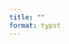 ```yaml
---
title: ""
format: typst
---
```


<!-- This file is adapted qmd version of NNJR typst template: https://github.com/tzx/NNJR -->

```{=typst}
#import "template.typ": resume, header, resume_heading, edu_item, exp_item, teaching_item, conf_item, expedition_item, skill_item, reference_item

#let latex = {
    set text(font: "New Computer Modern")
    box(width: 2.55em, {
      [L]
      place(top, dx: 0.3em, text(size: 0.7em)[A])
      place(top, dx: 0.7em)[T]
      place(top, dx: 1.26em, dy: 0.22em)[E]
      place(top, dx: 1.8em)[X]
    })
}
#show "LaTeX": latex

#show: resume

#let aff = (
    UHHBio: "Department of Biology, University of Hamburg",
    DZMB: "German Centre for Marine Biodiversity Research (DZMB)",
    UHH: "University of Hamburg",
    OC: "Ocean Census"
)

#let loc = (
    HH: "Hamburg, Germany",
    SSI: "South Sandwich Islands"
)

#let add = (
    IZS: "Address IZS",
    DZMBHH: "Address DZMB"
)

#let role = (
    TA: "Teaching Assistant",
    RA: "Research Assistant"
)

#header(
    name: "Zhehao Hu",
    phone: "<Tel no.>",
    email: "zhehao.hu@uni-hamburg.de",
    linkedin: "linkedin.com/in/huzhehao",
    site: "zzzhehao.github.io"
)

#set block(breakable: false)
#block[
#resume_heading[Education]
#edu_item(
    name: aff.UHH,
    degree: "Master of Science in Biology",
    location: loc.HH,
    date: "10/2023 - 11/2025",
    courses: (
        "Marine Deep-Sea Benthic Habitats and Biodiversity",
        "Community Ecology",
        "Evolutionary Systematics",
        "Network Analysis in Ecology and Beyond",
        "Molecular Parasitology (offered by BNITM)",
        "Cellular and Molecular Immunology (offered by BNITM)"
    ),
    courseworks: (
        "Influence of Microhabitats on Tadpole Composition in Ranomafana, Madagascar",
        "Big Stew: Microbial Community Difference Along Water Columns in Mediterranean Sea" 
    )
)
]
#edu_item(
    name: aff.UHH,
    degree: "Bachelor of Science in Biology",
    location: loc.HH,
    date: "10/2020 - 3/2024",
    courses: (
        "Biological Oceanography and Fisheries Science",
        "Methods of Open Field Ecology",
        "Biodiversity of Fungi",
        "Introduction of Geographic Information System",
        "Molecular Methods of Animal Physiology",
        "Data Analysis in Ecology with R"
    ),
    courseworks: (
        "Gradient Analysis of Floodplain Grassland: Species Composition (German)",
        "Understanding Hemocyanin Evolution Using Molecular and Biochemical Methods (German)"
    ),
    thesis: (
      name: [Various _Wolbachia_ communities in the female-biased flea beatle _Altica lythri_],
      supervisor: "Prof. Dr. Susanne Dobler, Dr. Kim Rohlfing",
      grade: "4.0/4.0"
    )
)

#set block(breakable: false)
#block[
#resume_heading[Experience]
#exp_item(
    role: "Research Assistant",
    name: aff.DZMB,
    location: loc.HH,
    date: "01/2025 - Present",
    points: (
        [Species description of _Acanthocope sp. nov._],
    )
)
]
#exp_item(
    role: "Onboard Taxonomist",
    name: aff.OC,
    location: [R/V _Falkor (too)_],
    date: "02/2025 - 03/2025",
    points: (
        [Assisted ROV operation and sampling preservation during the expedition Ocean Census GoSouth: Searching for New Species in South Sandwich Islands (FKt250220)],
    )
)
#exp_item(
    role: "Research Assistant Internship",
    name: aff.DZMB,
    location: loc.HH,
    date: "10/2024 - 12/2024",
    points: (
        [Species delimitation analysis of Atlantic _Acanthocope_ (Isopoda: Asellota: Munnopsidae) with specimens collected from expeditions IceAGE3 (2020), IceDivA1 (2021), IceDivA2 (2021).],
        [Integrative taxonomy approach combining morphology (bright-field microscopy, CLSM), genetics (DNA barcoding), and proteomics (MALDI-TOF) to assess biogeographic assessment.]
    )
)
#exp_item(
    role: "Research Assistant",
    name: aff.UHH + [, Group Neurophysiology],
    location: loc.HH,
    date: "07/2024 - Present",
    points: (
        [Assisted genotyping of the experimental animals.],
    )
)
#exp_item(
    role: "Student Assistant",
    name: aff.UHH + [, Group Molecular Evolutionary Biology],
    location: loc.HH,
    date: "08/2023 - 03/2024",
    points: (
        [Assisted DNA/RNA-extraction and laboratory organization.],
        [Developed novel protocols for rapid and bulk extraction of DNA or RNA.]
    )
)
#exp_item(
    role: "Laboratory Technician",
    name: "Eurofins BioTesting Service Nord GmbH",
    location: loc.HH,
    date: "06/2023 - 07/2023",
    points: (
        [Operated _in vitro_ diagnostic tests (ISO 17822) for testing _Salmonella spp._, _Listeria monocytogenes_ and _Vibrio spp._ from marketed food products.],
        [Developed laboratory skills to navigate a fast-paced working environment while maintaining standardized procedures and ensuring compliance with safety regulations in a biosafety level 2 laboratory.]
    )
)

#set block(breakable: false)
#block[
#resume_heading[Teaching Experience]
#teaching_item(
    role: role.TA,
    course: "Evolutionary Ecology",
    affiliation: "University of Hamburg",
    date: "11/2023 - 11/2023",
    scale: "1 class, 12 students",
    location: loc.HH,
    points: (
        "3rd year elective practical course for the B.Sc. Biology program.",
        "Supported and advised students on molecular experiments (PCR, gel-electrophoresis, ICC, result interpretation)"
    )
)
]
#teaching_item(
    role: role.TA,
    course: "Animal Physiology",
    affiliation: "University of Hamburg",
    date: "10/2022 - 11/2023",
    scale: "24 classes, 200+ students total",
    location: loc.HH,
    points: (
        "2nd year mandatory practical course for the B.Sc. Biology program.",
        "Supported in assessing course plan, assisted students on molecular experiments (cell counting, SDS-PAGE, ECG, enzyme activity measurement, basic data interpretation)"
    )
)


#set block(breakable: false)
#block[
#resume_heading("Conference Activities")
#conf_item(
    title: [Detecting _Wolbachia_ Infection With Real-time PCR in Female-biased Flea Beatle _Altica lythri_],
    form: "Poster",
    event: "115th Annual Conference of the German Zoological Society",
    date: "09/2023",
    location: "Kassel, Germany"
)
]

#set block(breakable: false)
#block[
#resume_heading("Expeditions")
#expedition_item(
    title: "Ocean Census GoSouth: Searching for New Species in South Sandwich Islands",
    id: "FKt250220",
    vessel: [R/V _Falkor (too)_],
    location: loc.SSI,
    date: "02/2025 - 03/2025",
    period: "35 Days",
    role: "Ocean Census Onboard Taxonomist (Generalist, Isopoda)",
    CI: "Dr. Michelle Taylor",
    PI: "Joe Sharman (Head of Expedition), Dr. Jenny Gales (Leader of GoSouth)",
    ops: ([Remotely Operated Vehicle ROV _SuBastian_],),
    points: (
        [Served as generalist with focus on Isopoda as an Ocean Census taxonomist to assist marine life discovery.],
        [Assisted ROV operation, species identification, and specimens preservation.],
        [Developed R scripts for rapid access to ROV visual files and sealog data.]
    )
)
]

#set block(breakable: false)
#block[
#resume_heading("Skills")
#skill_item(
    category: "Molecular Biological Tools",
    skills: "PCR techniques, SDS-PAGE, Western blot, MALDI-TOF, Cloning"
)
#skill_item(
    category: "Cell Biology and Immunology Techniques",
    skills: "ICC, Cell culture, ELISA, ELISpot, FACS, CLSM"
)
#skill_item(
    category: "Programming Languages and Technical Writing",
    skills: [R, Python 3, HTML, CSS, LaTeX, Typst, Quarto]
)
#skill_item(
    category: "Data Analysis Tools",
    skills: [Multivariate analysis, BLAST, ImageJ (Fiji), Adobe Creative Softwares, DaVinci Resolve, R/Python-based GIS]
)
#skill_item(
    category: "Languages",
    skills: "German, English, Mandarin (Native), Japanese (Limited)"
)
]


// #set block(breakable: false)
// #block[
// #resume_heading("References")
// #reference_item(
//     person: "John Doe",
//     affiliation: aff.DZMB,
//     address: add.DZMBHH,
//     email: "john.doe@gmail.com",
//     infos: (
//         "First super visor of my bachelor thesis",
//     )
// )
// ]
```
